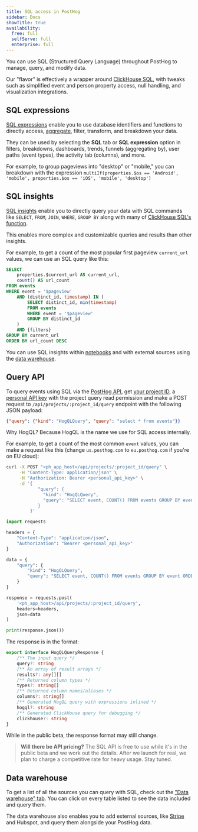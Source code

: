 ```yaml
---
title: SQL access in PostHog
sidebar: Docs
showTitle: true
availability:
  free: full
  selfServe: full
  enterprise: full
---
```



You can use SQL (Structured Query Language) throughout PostHog to manage, query, and modify data. 

Our "flavor" is effectively a wrapper around [ClickHouse SQL](https://clickhouse.com/docs/en/sql-reference), with tweaks such as simplified event and person property access, null handling, and visualization integrations.

## SQL expressions

[SQL expressions](/docs/sql/expressions) enable you to use database identifiers and functions to directly access, [aggregate](/docs/sql/aggregations), filter, transform, and breakdown your data.

They can be used by selecting the **SQL** tab or **SQL expression** option in filters, breakdowns, dashboards, trends, funnels (aggregating by), user paths (event types), the activity tab (columns), and more.

For example, to group pageviews into "desktop" or "mobile," you can breakdown with the expression `multiIf(properties.$os == 'Android', 'mobile', properties.$os == 'iOS', 'mobile', 'desktop')`

<ProductScreenshot
  imageLight={ExpressionLight}
  imageDark={ExpressionDark}
  alt="SQL expression example"
/>

## SQL insights

[SQL insights](/docs/product-analytics/sql) enable you to directly query your data with SQL commands like `SELECT`, `FROM`, `JOIN`, `WHERE`, `GROUP BY` along with many of [ClickHouse SQL's function](/docs/sql/clickhouse-functions). 

This enables more complex and customizable queries and results than other insights.

For example, to get a count of the most popular first pageview `current_url` values, we can use an SQL query like this:

```sql
SELECT 
    properties.$current_url AS current_url,
    count() AS url_count
FROM events
WHERE event = '$pageview'
    AND (distinct_id, timestamp) IN (
        SELECT distinct_id, min(timestamp)
        FROM events
        WHERE event = '$pageview'
        GROUP BY distinct_id
    )
    AND {filters}
GROUP BY current_url
ORDER BY url_count DESC
```

<ProductScreenshot
  imageLight={SQLLight}
  imageDark={SQLDark}
  alt="SQL insight"
/>

You can use SQL insights within [notebooks](/docs/notebooks) and with external sources using the [data warehouse](/docs/data-warehouse).

## Query API

To query events using SQL via the [PostHog API](/docs/api/queries), get [your project ID](https://us.posthog.com/settings/project-details#variables), a [personal API key](https://us.posthog.com/settings/user-api-keys) with the project query read permission and make a POST request to `/api/projects/:project_id/query` endpoint with the following JSON payload:

```json
{"query": {"kind": "HogQLQuery", "query": "select * from events"}}
```
Why HogQL? Because HogQL is the name we use for SQL access internally.

For example, to get a count of the most common `event` values, you can make a request like this (change `us.posthog.com` to `eu.posthog.com` if you're on EU cloud):

<MultiLanguage>

```bash
curl -X POST "<ph_app_host>/api/projects/:project_id/query" \
     -H "Content-Type: application/json" \
     -H "Authorization: Bearer <personal_api_key>" \
     -d '{
            "query": {
              "kind": "HogQLQuery", 
              "query": "SELECT event, COUNT() FROM events GROUP BY event ORDER BY COUNT() DESC"
            }
         }'
```

```python
import requests

headers = {
    "Content-Type": "application/json",
    "Authorization": "Bearer <personal_api_key>"
}

data = {
    "query": {
        "kind": "HogQLQuery",
        "query": "SELECT event, COUNT() FROM events GROUP BY event ORDER BY COUNT() DESC"
    }
}

response = requests.post(
    '<ph_app_host>/api/projects/:project_id/query', 
    headers=headers, 
    json=data
)

print(response.json())
```
</MultiLanguage>

The response is in the format:

```ts
export interface HogQLQueryResponse {
    /** The input query */
    query?: string
    /** An array of result arrays */
    results?: any[][]
    /** Returned column types */
    types?: string[]
    /** Returned column names/aliases */
    columns?: string[]
    /** Generated HogQL query with expressions inlined */
    hogql?: string
    /** Generated ClickHouse query for debugging */
    clickhouse?: string
}
```

While in the public beta, the response format may still change. 

> **Will there be API pricing?** The SQL API is free to use while it's in the public beta and we work out the details. After we launch for real, we plan to charge a competitive rate for heavy usage. Stay tuned.

## Data warehouse

To get a list of all the sources you can query with SQL, check out the ["Data warehouse" tab](https://us.posthog.com/data-warehouse). You can click on every table listed to see the data included and query them.

<DataWarehouseScreenshot
  imageLight={WarehouseLight}
  imageDark={WarehouseDark}
  alt="Data warehouse example"
/>

The data warehouse also enables you to add external sources, like [Stripe](/tutorials/stripe-reports) and Hubspot, and query them alongside your PostHog data.
